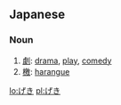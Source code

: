 ==Japanese==

===Noun===
{{ja-noun}}

# [[劇]]: [[drama]], [[play]], [[comedy]]
# [[檄]]: [[harangue]]

[[lo:げき]]
[[pl:げき]]